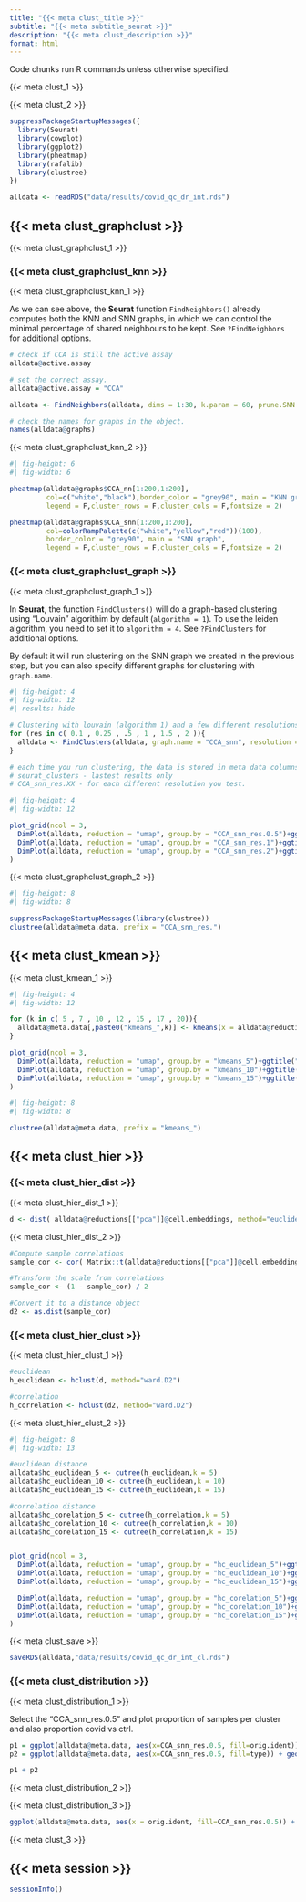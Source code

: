 ```yaml
---
title: "{{< meta clust_title >}}"
subtitle: "{{< meta subtitle_seurat >}}"
description: "{{< meta clust_description >}}"
format: html
---
```


::: {.callout-note}
Code chunks run R commands unless otherwise specified.
:::

{{< meta clust_1 >}}

{{< meta clust_2 >}}

```r

suppressPackageStartupMessages({
  library(Seurat)
  library(cowplot)
  library(ggplot2)
  library(pheatmap)
  library(rafalib)
  library(clustree)
})

alldata <- readRDS("data/results/covid_qc_dr_int.rds")
```

## {{< meta clust_graphclust >}}

{{< meta clust_graphclust_1 >}}

### {{< meta clust_graphclust_knn >}}

{{< meta clust_graphclust_knn_1 >}}

As we can see above, the **Seurat** function `FindNeighbors()` already computes both the KNN and SNN graphs, in which we can control the minimal percentage of shared neighbours to be kept. See `?FindNeighbors` for additional options.

```r
# check if CCA is still the active assay
alldata@active.assay

# set the correct assay.
alldata@active.assay = "CCA"

alldata <- FindNeighbors(alldata, dims = 1:30, k.param = 60, prune.SNN = 1/15)

# check the names for graphs in the object.
names(alldata@graphs)
```

{{< meta clust_graphclust_knn_2 >}}

```r
#| fig-height: 6
#| fig-width: 6

pheatmap(alldata@graphs$CCA_nn[1:200,1:200],
         col=c("white","black"),border_color = "grey90", main = "KNN graph",
         legend = F,cluster_rows = F,cluster_cols = F,fontsize = 2)

pheatmap(alldata@graphs$CCA_snn[1:200,1:200],
         col=colorRampPalette(c("white","yellow","red"))(100), 
         border_color = "grey90", main = "SNN graph",
         legend = F,cluster_rows = F,cluster_cols = F,fontsize = 2)
```

### {{< meta clust_graphclust_graph >}}

{{< meta clust_graphclust_graph_1 >}}

In **Seurat**, the function `FindClusters()` will do a graph-based clustering using "Louvain" algorithim by default (`algorithm = 1`). To use the leiden algorithm, you need to set it to `algorithm = 4`. See `?FindClusters` for additional options.

By default it will run clustering on the SNN graph we created in the previous step, but you can also specify different graphs for clustering with `graph.name`. 

```r
#| fig-height: 4
#| fig-width: 12
#| results: hide

# Clustering with louvain (algorithm 1) and a few different resolutions
for (res in c( 0.1 , 0.25 , .5 , 1 , 1.5 , 2 )){
  alldata <- FindClusters(alldata, graph.name = "CCA_snn", resolution = res , algorithm = 1)
}

# each time you run clustering, the data is stored in meta data columns:
# seurat_clusters - lastest results only
# CCA_snn_res.XX - for each different resolution you test.
```

```r
#| fig-height: 4
#| fig-width: 12

plot_grid(ncol = 3,
  DimPlot(alldata, reduction = "umap", group.by = "CCA_snn_res.0.5")+ggtitle("louvain_0.5"),
  DimPlot(alldata, reduction = "umap", group.by = "CCA_snn_res.1")+ggtitle("louvain_1"),
  DimPlot(alldata, reduction = "umap", group.by = "CCA_snn_res.2")+ggtitle("louvain_2")
)
```

{{< meta clust_graphclust_graph_2 >}}

```r
#| fig-height: 8
#| fig-width: 8

suppressPackageStartupMessages(library(clustree))
clustree(alldata@meta.data, prefix = "CCA_snn_res.")
```

## {{< meta clust_kmean >}}

{{< meta clust_kmean_1 >}}

```r
#| fig-height: 4
#| fig-width: 12

for (k in c( 5 , 7 , 10 , 12 , 15 , 17 , 20)){
  alldata@meta.data[,paste0("kmeans_",k)] <- kmeans(x = alldata@reductions[["pca"]]@cell.embeddings, centers = k,nstart = 100)$cluster
}

plot_grid(ncol = 3,
  DimPlot(alldata, reduction = "umap", group.by = "kmeans_5")+ggtitle("kmeans_5"),
  DimPlot(alldata, reduction = "umap", group.by = "kmeans_10")+ggtitle("kmeans_10"),
  DimPlot(alldata, reduction = "umap", group.by = "kmeans_15")+ggtitle("kmeans_15")
)
```

```r
#| fig-height: 8
#| fig-width: 8

clustree(alldata@meta.data, prefix = "kmeans_")
```

## {{< meta clust_hier >}}

### {{< meta clust_hier_dist >}}

{{< meta clust_hier_dist_1 >}}

```r
d <- dist( alldata@reductions[["pca"]]@cell.embeddings, method="euclidean")
```

{{< meta clust_hier_dist_2 >}}

```r
#Compute sample correlations
sample_cor <- cor( Matrix::t(alldata@reductions[["pca"]]@cell.embeddings) )

#Transform the scale from correlations
sample_cor <- (1 - sample_cor) / 2

#Convert it to a distance object
d2 <- as.dist(sample_cor)
```

### {{< meta clust_hier_clust >}}

{{< meta clust_hier_clust_1 >}}

```r
#euclidean
h_euclidean <- hclust(d, method="ward.D2")

#correlation
h_correlation <- hclust(d2, method="ward.D2")
```

{{< meta clust_hier_clust_2 >}}

```r
#| fig-height: 8
#| fig-width: 13

#euclidean distance
alldata$hc_euclidean_5 <- cutree(h_euclidean,k = 5)
alldata$hc_euclidean_10 <- cutree(h_euclidean,k = 10)
alldata$hc_euclidean_15 <- cutree(h_euclidean,k = 15)

#correlation distance
alldata$hc_corelation_5 <- cutree(h_correlation,k = 5)
alldata$hc_corelation_10 <- cutree(h_correlation,k = 10)
alldata$hc_corelation_15 <- cutree(h_correlation,k = 15)


plot_grid(ncol = 3,
  DimPlot(alldata, reduction = "umap", group.by = "hc_euclidean_5")+ggtitle("hc_euc_5"),
  DimPlot(alldata, reduction = "umap", group.by = "hc_euclidean_10")+ggtitle("hc_euc_10"),
  DimPlot(alldata, reduction = "umap", group.by = "hc_euclidean_15")+ggtitle("hc_euc_15"),

  DimPlot(alldata, reduction = "umap", group.by = "hc_corelation_5")+ggtitle("hc_cor_5"),
  DimPlot(alldata, reduction = "umap", group.by = "hc_corelation_10")+ggtitle("hc_cor_10"),
  DimPlot(alldata, reduction = "umap", group.by = "hc_corelation_15")+ggtitle("hc_cor_15")
)
```

{{< meta clust_save >}}

```r
saveRDS(alldata,"data/results/covid_qc_dr_int_cl.rds")
```

### {{< meta clust_distribution >}}

{{< meta clust_distribution_1 >}}

Select the "CCA_snn_res.0.5" and plot proportion of samples per cluster and also proportion covid vs ctrl. 

```r
p1 = ggplot(alldata@meta.data, aes(x=CCA_snn_res.0.5, fill=orig.ident)) + geom_bar(position = "fill")
p2 = ggplot(alldata@meta.data, aes(x=CCA_snn_res.0.5, fill=type)) + geom_bar(position = "fill")

p1 + p2
```

{{< meta clust_distribution_2 >}}

{{< meta clust_distribution_3 >}}

```r
ggplot(alldata@meta.data, aes(x = orig.ident, fill=CCA_snn_res.0.5)) + geom_bar(position = "fill")
```



:::{.callout-note title="Discuss"}
{{< meta clust_3 >}}
:::

## {{< meta session >}}

```r
sessionInfo()
```
